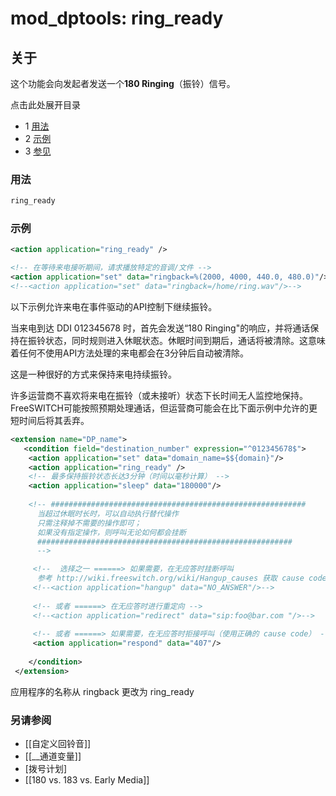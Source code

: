 # mod_dptools: ring_ready

## 关于

这个功能会向发起者发送一个**180 Ringing**（振铃）信号。

点击此处展开目录

* 1 [用法](#-freeswitch--mod_dptools-ring_ready-)
* 2 [示例](#examples)
* 3 [参见](#-freeswitch--mod_dptools-ring_ready-)

### 用法

```xml
ring_ready
```

### 示例

```xml
<action application="ring_ready" />

<!-- 在等待来电接听期间，请求播放特定的音调/文件 -->
<action application="set" data="ringback=%(2000, 4000, 440.0, 480.0)"/>
<!--<action application="set" data="ringback=/home/ring.wav"/>-->
```

以下示例允许来电在事件驱动的API控制下继续振铃。

当来电到达 DDI 012345678 时，首先会发送“180 Ringing"的响应，并将通话保持在振铃状态，同时规则进入休眠状态。休眠时间到期后，通话将被清除。这意味着任何不使用API方法处理的来电都会在3分钟后自动被清除。

这是一种很好的方式来保持来电持续振铃。

许多运营商不喜欢将来电在振铃（或未接听）状态下长时间无人监控地保持。FreeSWITCH可能按照预期处理通话，但运营商可能会在比下面示例中允许的更短时间后将其丢弃。

```xml
<extension name="DP_name">
   <condition field="destination_number" expression="^012345678$">  
    <action application="set" data="domain_name=$${domain}"/>
    <action application="ring_ready" />
    <!-- 最多保持振铃状态长达3分钟（时间以毫秒计算） -->
    <action application="sleep" data="180000"/>
             
    <!-- #########################################################
      当超过休眠时长时，可以自动执行替代操作
      只需注释掉不需要的操作即可；
      如果没有指定操作，则呼叫无论如何都会挂断
      ######################################################### 
      -->

     <!--  选择之一 ======> 如果需要，在无应答时挂断呼叫
      参考 http://wiki.freeswitch.org/wiki/Hangup_causes 获取 cause code 数据。-->
     <!--<action application="hangup" data="NO_ANSWER"/>-->
        
     <!-- 或者 ======> 在无应答时进行重定向 -->
     <!--<action application="redirect" data="sip:foo@bar.com "/>-->
   
     <!-- 或者 ======> 如果需要，在无应答时拒接呼叫（使用正确的 cause code） -->
     <action application="respond" data="407"/>
             
    </condition>
 </extension>
```

应用程序的名称从 ringback 更改为 ring_ready

### 另请参阅

* [[自定义回铃音]]
* [[\_\_通道变量]]
* [拨号计划]
* [[180 vs. 183 vs. Early Media]]